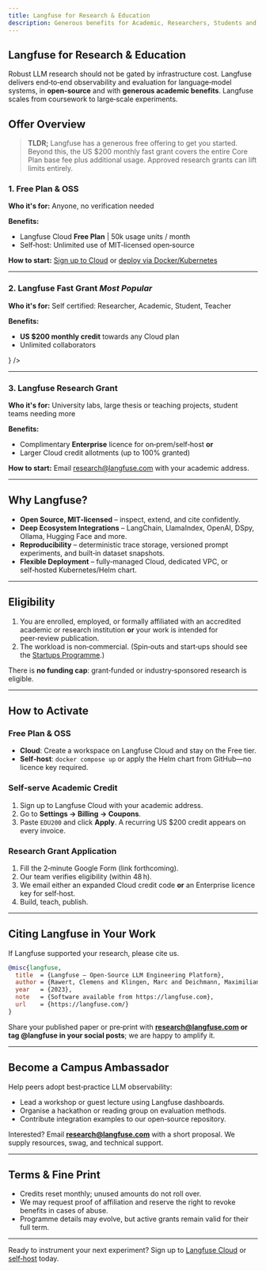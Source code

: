 ```yaml
---
title: Langfuse for Research & Education
description: Generous benefits for Academic, Researchers, Students and Teachers.
---
```

## Langfuse for Research & Education

Robust LLM research should not be gated by infrastructure cost. Langfuse delivers end‑to‑end observability and evaluation for language‑model systems, in **open-source** and with **generous academic benefits**. Langfuse scales from coursework to large‑scale experiments.

## Offer Overview


> **TLDR;** Langfuse has a generous free offering to get you started. Beyond this, the US $200 monthly fast grant covers the entire Core Plan base fee plus additional usage. Approved research grants can lift limits entirely.


### 1. Free Plan & OSS
**Who it's for:** Anyone, no verification needed

**Benefits:**
* Langfuse Cloud **Free Plan** | 50k usage units / month
* Self‑host: Unlimited use of MIT‑licensed open‑source

**How to start:** [Sign up to Cloud](https://cloud.langfuse.com/signup) or [deploy via Docker/Kubernetes](/self-hosting)

---

### 2. Langfuse Fast Grant *Most Popular*
**Who it's for:** Self certified: Researcher, Academic, Student, Teacher

**Benefits:**
* **US $200 monthly credit** towards any Cloud plan
* Unlimited collaborators


<Cards num={1}>
  <Card
    title="Request a Fast Grant"
    href="https://docs.google.com/forms/d/1NjhevE0s9jHaZ1-sS7IQ_118TVas2n-BYjW0a3C5gHU"
    icon={<FilePenLine />}
  />
</Cards>

---

### 3. Langfuse Research Grant
**Who it's for:** University labs, large thesis or teaching projects, student teams needing more

**Benefits:**
* Complimentary **Enterprise** licence for on‑prem/self‑host **or**
* Larger Cloud credit allotments (up to 100% granted)

**How to start:** Email research@langfuse.com with your academic address.

---

## Why Langfuse?

* **Open Source, MIT‑licensed** – inspect, extend, and cite confidently.
* **Deep Ecosystem Integrations** – LangChain, LlamaIndex, OpenAI, DSpy, Ollama, Hugging Face and more.
* **Reproducibility** – deterministic trace storage, versioned prompt experiments, and built‑in dataset snapshots.
* **Flexible Deployment** – fully‑managed Cloud, dedicated VPC, or self‑hosted Kubernetes/Helm chart.

---

## Eligibility

1. You are enrolled, employed, or formally affiliated with an accredited academic or research institution **or** your work is intended for peer‑review publication.
2. The workload is non‑commercial. (Spin‑outs and start‑ups should see the [Startups Programme](https://langfuse.com/startups).)

There is **no funding cap**: grant‑funded or industry‑sponsored research is eligible.

---

## How to Activate

### Free Plan & OSS

* **Cloud**: Create a workspace on Langfuse Cloud and stay on the Free tier.
* **Self‑host**: `docker compose up` or apply the Helm chart from GitHub—no licence key required.

### Self‑serve Academic Credit

1. Sign up to Langfuse Cloud with your academic address.
2. Go to **Settings → Billing → Coupons**.
3. Paste `EDU200` and click **Apply**. A recurring US $200 credit appears on every invoice.

### Research Grant Application

1. Fill the 2‑minute Google Form (link forthcoming).
2. Our team verifies eligibility (within 48 h).
3. We email either an expanded Cloud credit code **or** an Enterprise licence key for self‑host.
4. Build, teach, publish.

---

## Citing Langfuse in Your Work

If Langfuse supported your research, please cite us.

```bibtex
@misc{langfuse,
  title  = {Langfuse — Open‑Source LLM Engineering Platform},
  author = {Rawert, Clemens and Klingen, Marc and Deichmann, Maximilian},
  year   = {2023},
  note   = {Software available from https://langfuse.com},
  url    = {https://langfuse.com/}
}
```

Share your published paper or pre‑print with **[research@langfuse.com](mailto:research@langfuse.com) or tag @langfuse in your social posts**; we are happy to amplify it.

---

## Become a Campus Ambassador

Help peers adopt best‑practice LLM observability:

* Lead a workshop or guest lecture using Langfuse dashboards.
* Organise a hackathon or reading group on evaluation methods.
* Contribute integration examples to our open‑source repository.

Interested? Email **[research@langfuse.com](mailto:research@langfuse.com)** with a short proposal. We supply resources, swag, and technical support.

---


## Terms & Fine Print

* Credits reset monthly; unused amounts do not roll over.
* We may request proof of affiliation and reserve the right to revoke benefits in cases of abuse.
* Programme details may evolve, but active grants remain valid for their full term.

---

Ready to instrument your next experiment? Sign up to [Langfuse Cloud](https://cloud.langfuse.com) or [self‑host](/self-hosting) today.
